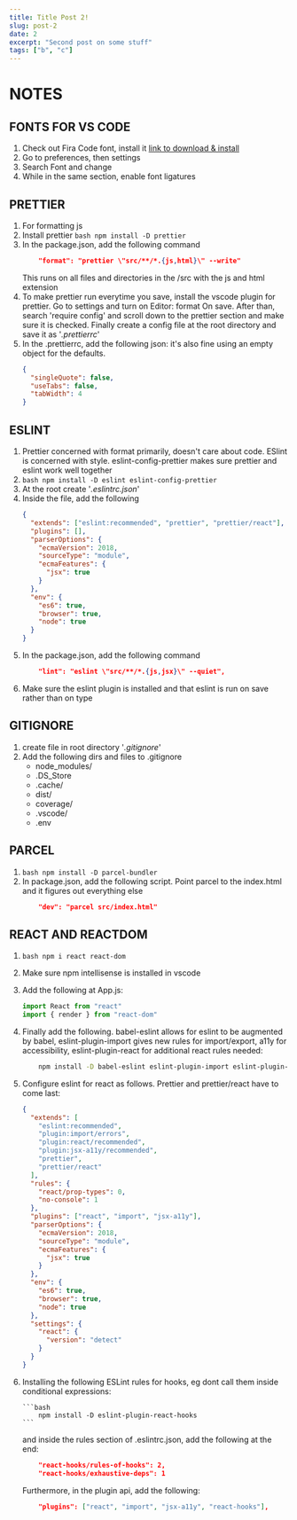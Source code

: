 ```yaml
---
title: Title Post 2!
slug: post-2
date: 2
excerpt: "Second post on some stuff"
tags: ["b", "c"]
---
```


# NOTES

## FONTS FOR VS CODE

1. Check out Fira Code font, install it [link to download & install](https://github.com/tonsky/FiraCode/wiki)
2. Go to preferences, then settings
3. Search Font and change
4. While in the same section, enable font ligatures

## PRETTIER

1. For formatting js
2. Install prettier `bash npm install -D prettier`
3. In the package.json, add the following command
   ```json
       "format": "prettier \"src/**/*.{js,html}\" --write"
   ```
   This runs on all files and directories in the /src with the js and html extension
4. To make prettier run everytime you save, install the vscode plugin for prettier. Go to settings and turn on Editor: format On save. After than, search 'require config' and scroll down to the prettier section and make sure it is checked. Finally create a config file at the root directory and save it as '_.prettierrc_'
5. In the .prettierrc, add the following json: it's also fine using an empty object for the defaults.
   ```json
   {
     "singleQuote": false,
     "useTabs": false,
     "tabWidth": 4
   }
   ```

## ESLINT

1.  Prettier concerned with format primarily, doesn't care about code. ESlint is concerned with style. eslint-config-prettier makes sure prettier and eslint work well together
2.  `bash npm install -D eslint eslint-config-prettier`
3.  At the root create '_.eslintrc.json_'
4.  Inside the file, add the following
    ```json
    {
      "extends": ["eslint:recommended", "prettier", "prettier/react"],
      "plugins": [],
      "parserOptions": {
        "ecmaVersion": 2018,
        "sourceType": "module",
        "ecmaFeatures": {
          "jsx": true
        }
      },
      "env": {
        "es6": true,
        "browser": true,
        "node": true
      }
    }
    ```
5.  In the package.json, add the following command
    ```json
        "lint": "eslint \"src/**/*.{js,jsx}\" --quiet",
    ```
6.  Make sure the eslint plugin is installed and that eslint is run on save rather than on type

## GITIGNORE

1. create file in root directory '_.gitignore_'
2. Add the following dirs and files to .gitignore
   - node_modules/
   - .DS_Store
   - .cache/
   - dist/
   - coverage/
   - .vscode/
   - .env

## PARCEL

1. `bash npm install -D parcel-bundler`
2. In package.json, add the following script. Point parcel to the index.html and it figures out everything else
   ```json
       "dev": "parcel src/index.html"
   ```

## REACT AND REACTDOM

1.  `bash npm i react react-dom`
2.  Make sure npm intellisense is installed in vscode
3.  Add the following at App.js:
    ```javascript
    import React from "react"
    import { render } from "react-dom"
    ```
4.  Finally add the following. babel-eslint allows for eslint to be augmented by babel, eslint-plugin-import gives new rules for import/export, a11y for accessibility, eslint-plugin-react for additional react rules needed:
    ```bash
        npm install -D babel-eslint eslint-plugin-import eslint-plugin-jsx-a11y eslint-plugin-react
    ```
5.  Configure eslint for react as follows. Prettier and prettier/react have to come last:
    ```json
    {
      "extends": [
        "eslint:recommended",
        "plugin:import/errors",
        "plugin:react/recommended",
        "plugin:jsx-a11y/recommended",
        "prettier",
        "prettier/react"
      ],
      "rules": {
        "react/prop-types": 0,
        "no-console": 1
      },
      "plugins": ["react", "import", "jsx-a11y"],
      "parserOptions": {
        "ecmaVersion": 2018,
        "sourceType": "module",
        "ecmaFeatures": {
          "jsx": true
        }
      },
      "env": {
        "es6": true,
        "browser": true,
        "node": true
      },
      "settings": {
        "react": {
          "version": "detect"
        }
      }
    }
    ```
6.  Installing the following ESLint rules for hooks, eg dont call them inside conditional expressions:

        ```bash
            npm install -D eslint-plugin-react-hooks
        ```

    and inside the rules section of .eslintrc.json, add the following at the end:

    ```json
        "react-hooks/rules-of-hooks": 2,
        "react-hooks/exhaustive-deps": 1
    ```

    Furthermore, in the plugin api, add the following:

    ```json
        "plugins": ["react", "import", "jsx-a11y", "react-hooks"],
    ```
